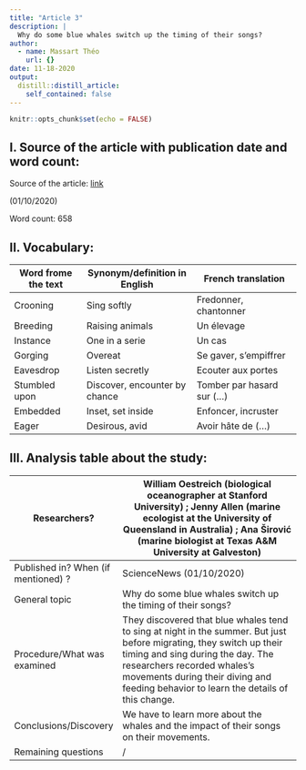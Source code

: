 ```yaml
---
title: "Article 3"
description: |
  Why do some blue whales switch up the timing of their songs?
author:
  - name: Massart Théo
    url: {}
date: 11-18-2020
output:
  distill::distill_article:
    self_contained: false
---
```


```r
knitr::opts_chunk$set(echo = FALSE)
```

## I. Source of the article with publication date and word count:

Source of the article: [link](https://www.sciencenews.org/article/before-migrating-blue-whales-switch-timing-songs)

(01/10/2020)

Word count: 658

## II. Vocabulary:

| Word frome the text | Synonym/definition in English | French translation          |
| ------------------- | ----------------------------- | --------------------------- |
| Crooning            | Sing softly                   | Fredonner, chantonner       |
| Breeding            | Raising animals               | Un élevage                  |
| Instance            | One in a serie                | Un cas                      |
| Gorging             | Overeat                       | Se gaver, s'empiffrer       |
| Eavesdrop           | Listen secretly               | Ecouter aux portes          |
| Stumbled upon       | Discover, encounter by chance | Tomber par hasard sur (...) |
| Embedded            | Inset, set inside             | Enfoncer, incruster         |
| Eager               | Desirous, avid                | Avoir hâte de (...)         |

## III. Analysis table about the study:

| Researchers?                        | William Oestreich (biological oceanographer at Stanford University) ; Jenny Allen (marine ecologist at the University of Queensland in Australia) ; Ana Širović (marine biologist at Texas A&M University at Galveston)                                                         |
| ----------------------------------- | ------------------------------------------------------------------------------------------------------------------------------------------------------------------------------------------------------------------------------------------------------------------------------- |
| Published in? When (if mentioned) ? | ScienceNews (01/10/2020)                                                                                                                                                                                                                                                        |
| General topic                       | Why do some blue whales switch up the timing of their songs?                                                                                                                                                                                                                    |
| Procedure/What was examined         | They discovered that blue whales tend to sing at night in the summer. But just before migrating, they switch up their timing and sing during the day. The researchers recorded whales's movements during their diving and feeding behavior to learn the details of this change. |
| Conclusions/Discovery               | We have to learn more about the whales and the impact of their songs on their movements.                                                                                                                                                                                        |
| Remaining questions                 | /                                                                                                                                                                                                                                                                               |
